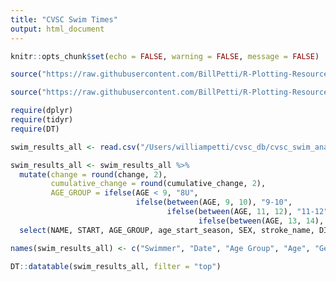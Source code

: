 ```yaml
---
title: "CVSC Swim Times"
output: html_document
---
```


```r
knitr::opts_chunk$set(echo = FALSE, warning = FALSE, message = FALSE)
```

```r
source("https://raw.githubusercontent.com/BillPetti/R-Plotting-Resources/master/theme_bp_grey")

source("https://raw.githubusercontent.com/BillPetti/R-Plotting-Resources/master/tableau_colorblind_palette")

require(dplyr)
require(tidyr)
require(DT)

swim_results_all <- read.csv("/Users/williampetti/cvsc_db/cvsc_swim_analysis/swim_results_all.csv")

swim_results_all <- swim_results_all %>%
  mutate(change = round(change, 2), 
         cumulative_change = round(cumulative_change, 2),
         AGE_GROUP = ifelse(AGE < 9, "8U", 
                            ifelse(between(AGE, 9, 10), "9-10", 
                                   ifelse(between(AGE, 11, 12), "11-12", 
                                          ifelse(between(AGE, 13, 14), "13-14", "15-18"))))) %>%
  select(NAME, START, AGE_GROUP, age_start_season, SEX, stroke_name, DISTANCE, TYPE, swim_order, SCORE, change, cumulative_change)

names(swim_results_all) <- c("Swimmer", "Date", "Age Group", "Age", "Gender", "Stroke", "Distance", "Meet Type", "Swim Order", "Time", "Change", "Cumuative Change")

DT::datatable(swim_results_all, filter = "top")
```